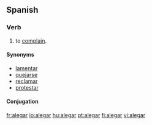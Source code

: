 ==Spanish==

===Verb===
{{infl|es|verb}}

# {{intransitive|lang=es}} to [[complain]].

====Synonyms====
*[[lamentar]]
*[[quejar|quejarse]]
*[[reclamar]]
*[[protestar]]

====Conjugation====
{{es-conj-gar|ale}}

[[fr:alegar]]
[[io:alegar]]
[[hu:alegar]]
[[pt:alegar]]
[[fi:alegar]]
[[vi:alegar]]